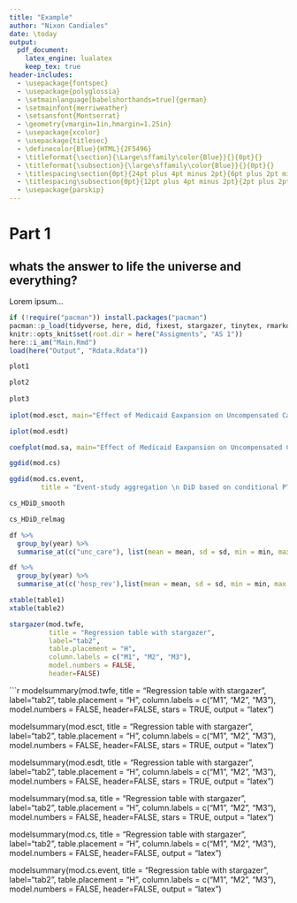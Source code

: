 ```yaml
---
title: "Example"
author: "Nixon Candiales"
date: \today
output: 
  pdf_document:
    latex_engine: lualatex
    keep_tex: true
header-includes:
  - \usepackage{fontspec}
  - \usepackage{polyglossia}
  - \setmainlanguage[babelshorthands=true]{german}
  - \setmainfont{merriweather}
  - \setsansfont{Montserrat}
  - \geometry{vmargin=1in,hmargin=1.25in}
  - \usepackage{xcolor}
  - \usepackage{titlesec}
  - \definecolor{Blue}{HTML}{2F5496}
  - \titleformat{\section}{\Large\sffamily\color{Blue}}{}{0pt}{}
  - \titleformat{\subsection}{\large\sffamily\color{Blue}}{}{0pt}{}
  - \titlespacing\section{0pt}{24pt plus 4pt minus 2pt}{6pt plus 2pt minus 2pt}
  - \titlespacing\subsection{0pt}{12pt plus 4pt minus 2pt}{2pt plus 2pt minus 2pt}
  - \usepackage{parskip}
---
```


# Part 1

## whats the answer to life the universe and everything?

Lorem ipsum...

```r
if (!require("pacman")) install.packages("pacman")
pacman::p_load(tidyverse, here, did, fixest, stargazer, tinytex, rmarkdown, knitr, kableExtra, plotly, knitr, bookdown, modelsummary, xtable)
knitr::opts_knit$set(root.dir = here("Assigments", "AS 1"))
here::i_am("Main.Rmd")
load(here("Output", "Rdata.Rdata"))
```

```r
plot1

plot2
  
plot3
  
iplot(mod.esct, main="Effect of Medicaid Eaxpansion on Uncompensated Care")

iplot(mod.esdt)

coefplot(mod.sa, main="Effect of Medicaid Eaxpansion on Uncompensated Care")

ggdid(mod.cs)

ggdid(mod.cs.event, 
        title = "Event-study aggregation \n DiD based on conditional PTA and using never-treated as comparison group")

cs_HDiD_smooth

cs_HDiD_relmag
```
```r
df %>% 
  group_by(year) %>% 
  summarise_at(c("unc_care"), list(mean = mean, sd = sd, min = min, max = max), na.rm = TRUE) -> table1

df %>%
  group_by(year) %>% 
  summarise_at(c('hosp_rev'),list(mean = mean, sd = sd, min = min, max = max), na.rm=T) -> table2

xtable(table1)
xtable(table2)
```

```r
stargazer(mod.twfe,
          title = "Regression table with stargazer",
          label="tab2",
          table.placement = "H",
          column.labels = c("M1", "M2", "M3"),
          model.numbers = FALSE,
          header=FALSE)
```

```r
modelsummary(mod.twfe,
          title = "Regression table with stargazer",
          label="tab2",
          table.placement = "H",
          column.labels = c("M1", "M2", "M3"),
          model.numbers = FALSE,
          header=FALSE,
          stars = TRUE,
          output = "latex")

modelsummary(mod.esct,
          title = "Regression table with stargazer",
          label="tab2",
          table.placement = "H",
          column.labels = c("M1", "M2", "M3"),
          model.numbers = FALSE,
          header=FALSE,
          stars = TRUE,
          output = "latex")

modelsummary(mod.esdt,
          title = "Regression table with stargazer",
          label="tab2",
          table.placement = "H",
          column.labels = c("M1", "M2", "M3"),
          model.numbers = FALSE,
          header=FALSE,
          stars = TRUE,
          output = "latex")


modelsummary(mod.sa,
          title = "Regression table with stargazer",
          label="tab2",
          table.placement = "H",
          column.labels = c("M1", "M2", "M3"),
          model.numbers = FALSE,
          header=FALSE,
          stars = TRUE,
          output = "latex")

modelsummary(mod.cs,
          title = "Regression table with stargazer",
          label="tab2",
          table.placement = "H",
          column.labels = c("M1", "M2", "M3"),
          model.numbers = FALSE,
          header=FALSE,
          output = "latex")

modelsummary(mod.cs.event,
          title = "Regression table with stargazer",
          label="tab2",
          table.placement = "H",
          column.labels = c("M1", "M2", "M3"),
          model.numbers = FALSE,
          header=FALSE,
          output = "latex")

